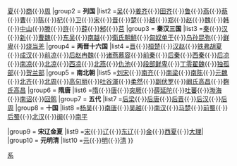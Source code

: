 {{Navbox
|name = 中国君主世系图
|title = [[中國君主世系圖列表|中国君主世系图]]
|state = autocollapse
|group1 = '''远古及三代'''
|list1 =[[三皇五帝世系图|三皇五帝]]{{·}}[[夏朝君主世系图|夏]]{{·}}[[商朝君主世系图|商]]{{·}}[[周朝君主世系图|周]]
|group2 = '''列国'''
|list2 =[[吴国君主世系图|吴]]{{·}}[[姜齐君主世系图|姜齐]]{{·}}[[田齐君主世系图|田齐]]{{·}}[[鲁国君主世系图|鲁]]{{·}}[[燕国君主世系图|燕]]{{·}}[[蔡国君主世系图|蔡]]{{·}}[[曹国君主世系图|曹]]{{·}}[[陈国君主世系图|陈]]{{·}}[[杞國君主世系圖|杞]]{{·}}[[卫国君主世系图|卫]]{{·}}[[宋国君主世系图|宋]]{{·}}[[晋国君主世系图|晋]]{{·}}[[楚国君主世系图|楚]]{{·}}[[越国君主世系图|越]]{{·}}[[郑国君主世系图|郑]]{{·}}[[趙國君主世系圖|赵]]{{·}}[[魏國君主世系圖|魏]]{{·}}[[韩国君主世系图|韩]]{{·}}[[中山国君主世系图|中山]]{{·}}[[滕國君主世系圖|滕]]{{·}}[[許國君主世系圖|許]]{{·}}[[薛國君主世系圖|薛]]{{·}}[[邾國君主世系圖|邾]]{{·}}[[莒國君主世系圖|莒]]
|group3 = '''秦汉三国'''
|list3 =[[秦国君主世系图|秦]]{{·}}[[汉朝皇帝世系图|汉]]{{·}}[[魏郡王氏世系图|新]]{{·}}[[曹魏皇帝世系图|曹魏]]{{·}}[[东吴皇帝世系图|东吴]]{{·}}[[南越国君主世系图|南越]]{{·}}[[卫满朝鲜君主列表|衛氏朝鮮]]{{·}}[[匈奴单于世系图|匈奴单于]]{{·}}[[烏孫#世系图|乌孙昆弥]]{{·}}[[鲜卑世系图|鲜卑]]{{·}}[[烧当羌#世系图|烧当羌]]
|group4 = '''两晋十六国'''
|list4 =[[晋朝皇帝世系图|晋]]{{·}}[[桓楚皇帝世系图|桓楚]]{{·}}[[汉赵皇帝世系图|汉赵]]{{·}}[[胡夏皇帝世系图|铁弗胡夏]]{{·}}[[成汉皇帝世系图|成汉]]{{·}}[[前凉君主世系图|前凉]]{{·}}[[后赵冉魏世系图|后赵冉魏]]{{·}}[[诸燕慕容氏世系图|诸燕慕容]]{{·}}[[前秦皇帝世系图|前秦]]{{·}}[[后秦皇帝世系图|后秦]]{{·}}[[西秦君主世系图|西秦]]{{·}}[[后凉皇帝世系图|后凉]]{{·}}[[南凉君主世系图|南凉]]{{·}}[[北凉君主世系图|北凉]]{{·}}[[西凉君主世系图|西凉]]{{·}}[[长乐冯氏世系图|北燕]]{{·}}[[仇池君主世系图|仇池]]{{·}}[[鲜卑段氏世系图|段部鲜卑]]{{·}}[[丁零翟魏世系图|丁零翟魏]]{{·}}[[独孤部世系图|独孤部]]{{·}}[[贺兰部世系图|贺兰部]]
|group5 = '''南北朝'''
|list5 =[[刘宋皇帝世系图|刘宋]]{{·}}[[南齐皇帝世系图|南齐]]{{·}}[[南梁皇帝世系图|南梁]]{{·}}[[南陈皇帝世系图|南陈]]{{·}}[[元魏皇帝世系图|元魏]]{{·}}[[北齐皇帝世系图|北齐]]{{·}}[[北周皇帝世系图|北周]]{{·}}[[高句丽君主世系图|高句丽]]{{·}}[[吐谷渾君主世系圖|吐谷渾]]{{·}}[[柔然可汗世系图|柔然]]{{·}}[[敕勒#副伏罗部君主世系图|副伏罗]]{{·}}[[闞氏高昌#阚氏高昌君主世系图|阚氏高昌]]{{·}}[[麴氏高昌#世系图|麴氏高昌]]
|group6 = '''隋唐'''
|list6 =[[隋朝皇帝世系圖|隋]]{{·}}[[唐朝皇帝世系图|唐]]{{·}}[[突厥可汗世系图|突厥]]{{·}}[[薛延陀君主世系图|薛延陀]]{{·}}[[吐蕃世系图|吐蕃]]{{·}}[[渤海国君主世系图|渤海]]{{·}}[[南诏君主世系图|南诏]]{{·}}[[回鹘世系图|回鹘]]
|group7 = '''五代'''
|list7 =[[后梁皇帝世系图|后梁]]{{·}}[[后唐皇帝世系图|后唐]]{{·}}[[后晋皇帝世系图|后晋]]{{·}}[[后汉皇帝世系图|后汉]]{{·}}[[后周皇帝世系图|后周]]
|group8 = '''十国'''
|list8 =[[杨吴#君主世系图|杨吴]]{{·}}[[南唐皇帝世系圖|南唐]]{{·}}[[吴越国#君主世系图|吴越]]{{·}}[[南汉#君主世系图|南汉]]{{·}}[[马楚#君主世系图|马楚]]{{·}}[[前蜀#君主世系图|前蜀]]{{·}}[[后蜀#君主世系图|后蜀]]{{·}}[[北汉#君主世系图|北汉]]{{·}}[[闽 (十国)#君主世系图|闽]]{{·}}[[荆南#君主世系图|南平]]

|group9 = '''宋辽金夏'''
|list9 =[[宋朝皇帝世系图|宋]]{{·}}[[辽朝皇帝世系图|辽]]{{·}}[[东辽世系图|东辽]]{{·}}[[金朝皇帝世系图|金]]{{·}}[[西夏皇帝世系图|西夏]]{{·}}[[大理段氏世系图|大理]]|
|group10 = '''元明清'''
|list10 =[[蒙古可汗世系图|元]]{{·}}[[明朝皇帝世系图|明]]{{·}}[[清朝皇帝世系图|清]]
}}<noinclude>
[[Category:中国君主世系图| ]]
[[Category:中国君主模板|系]]
</noinclude>